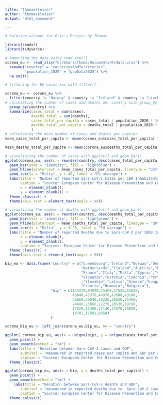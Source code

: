 ```yaml
---
title: "thomaskleiser"
author: "thomaskleiser"
output: "html_document"

---
```



```r
# Solution attempt for Eric's Project by Thomas

library(readxl)
library(tidyverse)

# importing the data using read_xcel()
corona_eu <- read_xlsx("C:/Users/thoma/Documents/R/data.xlsx") %>%
  rename("country" = "countriesAndTerritories",
         "population_2020" = "popData2020") %>%
  na.omit()

# filtering for EU-countries with filter()

corona_eu <- corona_eu %>% 
  filter(country != "Norway" & country != "Iceland" & country != "Liechtenstein") %>%
# calculating the number of cases and deaths per country with group_by() and mutate()
  group_by(country) %>%
  summarize(cases_total = sum(cases),
            deaths_total = sum(deaths),
            cases_total_per_capita = cases_total / population_2020 * 100,
            deaths_total_per_capita = deaths_total / population_2020 * 1000,
            )
# calculating the mean number of cases and deaths per capita:
mean_cases_total_per_capita <- mean(corona_eu$cases_total_per_capita) * 1000

mean_deaths_total_per_capita <- mean(corona_eu$deaths_total_per_capita) * 1000

```



```r
# visualiszing the number of cases with ggplot() and geom_bar()
ggplot(corona_eu, aes(x = reorder(country, desc(cases_total_per_capita)), y = cases_total_per_capita)) +
  geom_bar(stat = "identity", fill = "lightblue") +
  geom_hline(yintercept = mean_cases_total_per_capita, linetype = "dotted") +
  geom_text(x = "Malta", y = 45, label = "EU average") +
  labs(title = "Number of reported Sars-CoV-2 Cases per 100 Inhabitants in EU, 2020-2022",
       caption = "Source: European Center for Disease Prevention and Control",
       x = element_blank(),
       y = element_blank()) +
  theme_classic() +
  theme(axis.text = element_text(angle = 90))

```

```r
# visualizing the number of deaths with ggplot() and geom_bar()
ggplot(corona_eu, aes(x = reorder(country, desc(deaths_total_per_capita)), y = deaths_total_per_capita)) +
  geom_bar(stat = "identity", fill = "lightgreen") +
  geom_hline(yintercept = mean_deaths_total_per_capita, linetype = "dotted") +
  geom_text(x = "Malta", y = 3.25, label = "EU average") +
  labs(title = "Number of reported Deaths due to Sars-CoV-2 per 1000 Inhabitants in EU, 2020-2022",
       x = element_blank(),
       y = element_blank(),
       caption = "Sources: European Center for Disease Prevention and Control") +
  theme_classic() +
  theme(axis.text = element_text(angle = 90))
```

```r

bip_eu <- data.frame("country" = c("Luxembourg","Ireland","Norway","Denmark","Sweden",
                                   "Netherlands","Finland","Austria","Belgium","Germany",
                                   "France","Italy","Malta","Zyprus","spain",
                                   "Slowenia","Estonia","Czechia","Portugal","Lithuania"
                                   ,"Slovakia","Latvia","Greece","Hungary","Poland",
                                   "Croatia","Rumania","Bulgaria"),
                     "bip" = c(114370,84940,75360,57520,51630,
                               48840,45370,44970,43680,43290,
                               36660,30040,28220,26030,25460,
                               24680,23060,22270,20530,19760,
                               17820,17450,17140,15870,15050,
                               14701,12501,9850)
                     )

corona_bip_eu <- left_join(corona_eu,bip_eu, by = "country")

```

```r

ggplot( corona_bip_eu, aes(x = unique(bip), y = unique(cases_total_per_capita)) ) +
  geom_point() +
  geom_smooth(method = "lm") +
  labs(title = "Relation between Sars-CoV-2 cases and GDP",
       subtitel = "measeured in reported cases per capita and GDP per capita",
       caption = "Source: European Center for Disease Prevention and Control, Statista") +
  theme_classic()

```


```r

ggplot(corona_bip_eu, aes(x = bip, y = deaths_total_per_capita)) +
  geom_point() +
  geom_smooth(method = "lm") +
    labs(title = "Relation between Sars-CoV-2 deahts and GDP",
       subtitel = "measeured in reported deaths due to  Sars_CoV-2 cases per capita and GDP per capita",
       caption = "Source: European Center for Disease Prevention and Control, Statista")
  theme_calssic()

```
